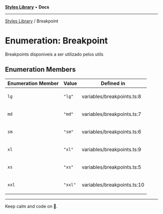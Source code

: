 
<Meta title="Libs/Styles/enumerations/Breakpoint" />



[**Styles Library**](/?path=/docs/libs-styles-overview--page) • **Docs**

***

[Styles Library](/?path=/docs/libs-styles-overview--page) / Breakpoint

# Enumeration: Breakpoint

Breakpoints disponiveis a ser utilizado pelos utils

## Enumeration Members

<table>
<thead>
<tr>
<th>Enumeration Member</th>
<th>Value</th>
<th>Defined in</th>
</tr>
</thead>
<tbody>
<tr>
<td>

`lg`

</td>
<td>

`"lg"`

</td>
<td>

variables/breakpoints.ts:8

</td>
</tr>
<tr>
<td>

`md`

</td>
<td>

`"md"`

</td>
<td>

variables/breakpoints.ts:7

</td>
</tr>
<tr>
<td>

`sm`

</td>
<td>

`"sm"`

</td>
<td>

variables/breakpoints.ts:6

</td>
</tr>
<tr>
<td>

`xl`

</td>
<td>

`"xl"`

</td>
<td>

variables/breakpoints.ts:9

</td>
</tr>
<tr>
<td>

`xs`

</td>
<td>

`"xs"`

</td>
<td>

variables/breakpoints.ts:5

</td>
</tr>
<tr>
<td>

`xxl`

</td>
<td>

`"xxl"`

</td>
<td>

variables/breakpoints.ts:10

</td>
</tr>
</tbody>
</table>


***

Keep calm and code on 🤘.